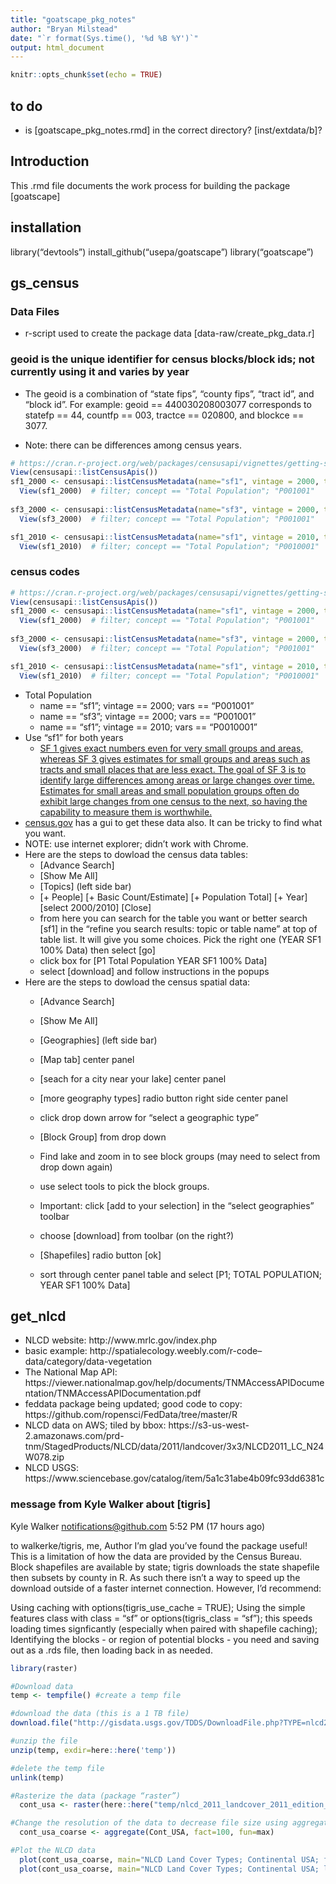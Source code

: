 ```yaml
---
title: "goatscape_pkg_notes"
author: "Bryan Milstead"
date: "`r format(Sys.time(), '%d %B %Y')`"
output: html_document
---
```


```r
knitr::opts_chunk$set(echo = TRUE)
```

## to do
* is [goatscape_pkg_notes.rmd] in the correct directory? [inst/extdata/b]?

## Introduction

This .rmd file documents the work process for building the package [goatscape]

## installation
library("devtools")
install_github("usepa/goatscape")
library("goatscape")

## gs_census

### Data Files
* r-script used to create the package data [data-raw/create_pkg_data.r]

### geoid is the unique identifier for census blocks/block ids; not currently using it and varies by year
* The geoid is a combination of "state fips", "county fips", "tract id", and "block id".  For example: geoid == 440030208003077 corresponds to statefp == 44, countfp == 003, tractce == 020800, and blockce == 3077.

* Note: there can be differences among census years.

```r
# https://cran.r-project.org/web/packages/censusapi/vignettes/getting-started.html
View(censusapi::listCensusApis())
sf1_2000 <- censusapi::listCensusMetadata(name="sf1", vintage = 2000, type = "variables")
  View(sf1_2000)  # filter; concept == "Total Population"; "P001001"
  
sf3_2000 <- censusapi::listCensusMetadata(name="sf3", vintage = 2000, type = "variables")
  View(sf3_2000)  # filter; concept == "Total Population"; "P001001"

sf1_2010 <- censusapi::listCensusMetadata(name="sf1", vintage = 2010, type = "variables")
  View(sf1_2010)  # filter; concept == "Total Population"; "P0010001"  
```

### census codes

```r
# https://cran.r-project.org/web/packages/censusapi/vignettes/getting-started.html
View(censusapi::listCensusApis())
sf1_2000 <- censusapi::listCensusMetadata(name="sf1", vintage = 2000, type = "variables")
  View(sf1_2000)  # filter; concept == "Total Population"; "P001001"
  
sf3_2000 <- censusapi::listCensusMetadata(name="sf3", vintage = 2000, type = "variables")
  View(sf3_2000)  # filter; concept == "Total Population"; "P001001"

sf1_2010 <- censusapi::listCensusMetadata(name="sf1", vintage = 2010, type = "variables")
  View(sf1_2010)  # filter; concept == "Total Population"; "P0010001"  
```

* Total Population
    - name == "sf1"; vintage == 2000; vars == "P001001"
    - name == "sf3"; vintage == 2000; vars == "P001001"
    - name == "sf1"; vintage == 2010; vars == "P0010001"
    
* Use "sf1" for both years
    - [SF 1 gives exact numbers even for very small groups and areas, whereas SF 3 gives estimates for small groups and areas such as tracts and small places that are less exact. The goal of SF 3 is to identify large differences among areas or large changes over time. Estimates for small areas and small population groups often do exhibit large changes from one census to the next, so having the capability to measure them is worthwhile.](https://www.census.gov/census2000/sf3compnote.html)

* [census.gov](https://factfinder.census.gov) has a gui to get these data also.  It can be tricky to find what you want.  
* NOTE: use internet explorer; didn't work with Chrome.
* Here are the steps to dowload the census data tables:
    - [Advance Search]
    - [Show Me All]
    - [Topics] (left side bar)
    - [+ People] [+ Basic Count/Estimate] [+ Population Total] [+ Year] [select 2000/2010] [Close]
    - from here you can search for the table you want or better search [sf1] in the "refine you search results: topic or table name" at top of table list.  It will give you some choices.  Pick the right one (YEAR SF1 100% Data) then select [go] 
    - click box for [P1 Total Population YEAR SF1 100% Data]
    - select [download] and follow instructions in the popups
    
* Here are the steps to dowload the census spatial data:
    - [Advance Search]
    - [Show Me All]
    - [Geographies] (left side bar) 
    - [Map tab] center panel
    - [seach for a city near your lake] center panel
    - [more geography types] radio button right side center panel
    - click drop down arrow for "select a geographic type"
    - [Block Group] from drop down
    - Find lake and zoom in to see block groups (may need to select from drop down again)
    - use select tools to pick the block groups.
    - Important:  click [add to your selection] in the "select geographies" toolbar
    - choose [download] from toolbar (on the right?)
    - [Shapefiles] radio button [ok]
    
    
    
    - sort through center panel table and select [P1; TOTAL POPULATION; YEAR SF1 100% Data]
    
## get_nlcd
* NLCD website: http://www.mrlc.gov/index.php
* basic example: http://spatialecology.weebly.com/r-code--data/category/data-vegetation
* The National Map API: https://viewer.nationalmap.gov/help/documents/TNMAccessAPIDocumentation/TNMAccessAPIDocumentation.pdf
* feddata package being updated; good code to copy: https://github.com/ropensci/FedData/tree/master/R
* NLCD data on AWS; tiled by bbox: https://s3-us-west-2.amazonaws.com/prd-tnm/StagedProducts/NLCD/data/2011/landcover/3x3/NLCD2011_LC_N24W078.zip
* NLCD USGS: https://www.sciencebase.gov/catalog/item/5a1c31abe4b09fc93dd6381c

### message from Kyle Walker about [tigris]

Kyle Walker <notifications@github.com>
5:52 PM (17 hours ago)

to walkerke/tigris, me, Author 
I'm glad you've found the package useful! This is a limitation of how the data are provided by the Census Bureau. Block shapefiles are available by state; tigris downloads the state shapefile then subsets by county in R. As such there isn't a way to speed up the download outside of a faster internet connection. However, I'd recommend:

Using caching with options(tigris_use_cache = TRUE);
Using the simple features class with class = "sf" or options(tigris_class = "sf"); this speeds loading times signficantly (especially when paired with shapefile caching);
Identifying the blocks - or region of potential blocks - you need and saving out as a .rds file, then loading back in as needed.


```r
library(raster)

#Download data
temp <- tempfile() #create a temp file

#download the data (this is a 1 TB file)
download.file("http://gisdata.usgs.gov/TDDS/DownloadFile.php?TYPE=nlcd2011&FNAME=nlcd_2011_landcover_2011_edition_2014_10_10.zip",temp)

#unzip the file
unzip(temp, exdir=here::here('temp'))

#delete the temp file
unlink(temp)

#Rasterize the data (package “raster”)
  cont_usa <- raster(here::here("temp/nlcd_2011_landcover_2011_edition_2014_10_10/nlcd_2011_landcover_2011_edition_2014_10_10.img"))

#Change the resolution of the data to decrease file size using aggregate()
  cont_usa_coarse <- aggregate(Cont_USA, fact=100, fun=max)

#Plot the NLCD data
  plot(cont_usa_coarse, main="NLCD Land Cover Types; Continental USA; full res", legend = FALSE, asp=1)
  plot(cont_usa_coarse, main="NLCD Land Cover Types; Continental USA; lower res", legend = FALSE, asp=1)
  
```




